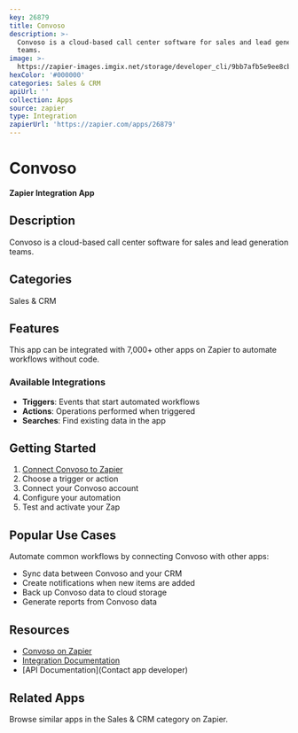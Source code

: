 ```yaml
---
key: 26879
title: Convoso
description: >-
  Convoso is a cloud-based call center software for sales and lead generation
  teams.
image: >-
  https://zapier-images.imgix.net/storage/developer_cli/9bb7afb5e9ee8cb340a74952da5dc7c8.png?auto=format%2Ccompress&ixlib=python-3.0.0&q=50
hexColor: '#000000'
categories: Sales & CRM
apiUrl: ''
collection: Apps
source: zapier
type: Integration
zapierUrl: 'https://zapier.com/apps/26879'
---
```

# Convoso

**Zapier Integration App**

## Description

Convoso is a cloud-based call center software for sales and lead generation teams.

## Categories

Sales & CRM

## Features

This app can be integrated with 7,000+ other apps on Zapier to automate workflows without code.

### Available Integrations

- **Triggers**: Events that start automated workflows
- **Actions**: Operations performed when triggered
- **Searches**: Find existing data in the app

## Getting Started

1. [Connect Convoso to Zapier](https://zapier.com/apps/26879)
2. Choose a trigger or action
3. Connect your Convoso account
4. Configure your automation
5. Test and activate your Zap

## Popular Use Cases

Automate common workflows by connecting Convoso with other apps:

- Sync data between Convoso and your CRM
- Create notifications when new items are added
- Back up Convoso data to cloud storage
- Generate reports from Convoso data

## Resources

- [Convoso on Zapier](https://zapier.com/apps/26879)
- [Integration Documentation](https://zapier.com/apps/26879/integrations)
- [API Documentation](Contact app developer)

## Related Apps

Browse similar apps in the Sales & CRM category on Zapier.
